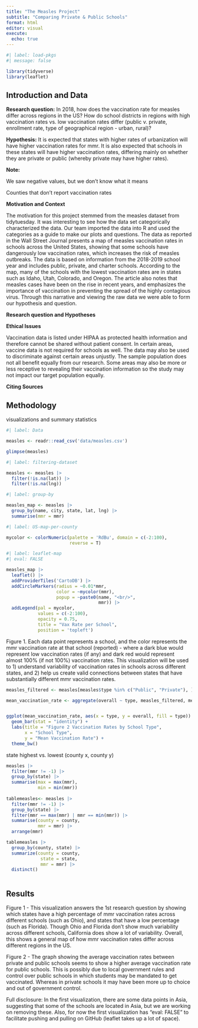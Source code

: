 ```yaml
---
title: "The Measles Project"
subtitle: "Comparing Private & Public Schools"
format: html
editor: visual
execute:
  echo: true
---
```


```r
#| label: load-pkgs
#| message: false

library(tidyverse)
library(leaflet)

```

## Introduction and Data

**Research question:** In 2018, how does the vaccination rate for measles differ across regions in the US? How do school districts in regions with high vaccination rates vs. low vaccination rates differ (public v. private, enrollment rate, type of geographical region - urban, rural)?

**Hypothesis:** It is expected that states with higher rates of urbanization will have higher vaccination rates for mmr. It is also expected that schools in these states will have higher vaccination rates, differing mainly on whether they are private or public (whereby private may have higher rates).

**Note:**

We saw negative values, but we don't know what it means

Counties that don't report vaccination rates

**Motivation and Context**

The motivation for this project stemmed from the measles dataset from tidytuesday. It was interesting to see how the data set categorically characterized the data. Our team imported the data into R and used the categories as a guide to make our plots and questions. The data as reported in the Wall Street Journal presents a map of measles vaccination rates in schools across the United States, showing that some schools have dangerously low vaccination rates, which increases the risk of measles outbreaks. The data is based on information from the 2018-2019 school year and includes public, private, and charter schools. According to the map, many of the schools with the lowest vaccination rates are in states such as Idaho, Utah, Colorado, and Oregon. The article also notes that measles cases have been on the rise in recent years, and emphasizes the importance of vaccination in preventing the spread of the highly contagious virus. Through this narrative and viewing the raw data we were able to form our hypothesis and question.


**Research question and Hypotheses**

**Ethical Issues**

Vaccination data is listed under HIPAA as protected health information and therefore cannot be shared without patient consent. In certain areas, vaccine data is not required for schools as well. The data may also be used to discriminate against certain areas unjustly. The sample population does not all benefit equally from our research. Some areas may also be more or less receptive to revealing their vaccination information so the study may not impact our target population equally.

**Citing Sources**

## Methodology

visualizations and summary statistics

```r
#| label: Data

measles <- readr::read_csv('data/measles.csv')

glimpse(measles)
```

```r
#| label: filtering-dataset

measles <- measles |>
  filter(!is.na(lat)) |>
  filter(!is.na(lng)) 

```


```r
#| label: group-by

measles_map <- measles |>
  group_by(name, city, state, lat, lng) |>
  summarise(mmr = mmr) 

```

```r
#| label: US-map-per-county

mycolor <- colorNumeric(palette = 'RdBu', domain = c(-2:100), 
                        reverse = T)

```

```r
#| label: leaflet-map
#| eval: FALSE

measles_map |>
  leaflet() |>
  addProviderTiles('CartoDB') |>
  addCircleMarkers(radius = ~0.01*mmr, 
                   color = ~mycolor(mmr),
                   popup = ~paste0(name, "<br/>",
                                   mmr)) |>
  addLegend(pal = mycolor, 
            values = c(-2:100),
            opacity = 0.75,
            title = "Vax Rate per School",
            position = 'topleft')

```
Figure 1. Each data point represents a school, and the color represents the mmr vaccination rate at that school (reported) - where a dark blue would represent low vaccination rates (if any) and dark red would represent almost 100% (if not 100%) vaccination rates. This visualization will be used to 1) understand variability of vaccination rates in schools across different states, and 2) help us create valid connections between states that have substantially different mmr vaccination rates.

```r


measles_filtered <- measles[measles$type %in% c("Public", "Private"), ]

mean_vaccination_rate <- aggregate(overall ~ type, measles_filtered, mean)


ggplot(mean_vaccination_rate, aes(x = type, y = overall, fill = type)) +
  geom_bar(stat = "identity") +
  labs(title = "Figure 2 Vaccination Rates by School Type", 
       x = "School Type", 
       y = "Mean Vaccination Rate") +
  theme_bw()

```

state highest vs. lowest (county x, county y)

```r
measles |>
  filter(mmr != -1) |>
  group_by(state) |>
  summarise(max = max(mmr),
            min = min(mmr))
  
tablemeasles<- measles |>
  filter(mmr != -1) |>
  group_by(state) |>
  filter(mmr == max(mmr) | mmr == min(mmr)) |>
  summarise(county = county,
            mmr = mmr) |>
  arrange(mmr)

tablemeasles |>
  group_by(county, state) |>
  summarize(county = county,
             state = state,
             mmr = mmr) |>
  distinct()
  
```


## Results
Figure 1 - This visualization answers the 1st research question by showing which states have a high percentage of mmr vaccination rates across different schools (such as Ohio), and states that have a low percentage (such as Florida). Though Ohio and Florida don't show much variability across different schools, California does show a lot of variability. Overall, this shows a general map of how mmr vaccination rates differ across different regions in the US.

Figure 2 - The graph showing the average vaccination rates between private and public schools seems to show a higher average vaccination rate for public schools. This is possibly due to local government rules and control over public schools in which students may be mandated to get vaccinated. Whereas in private schools it may have been more up to choice and out of government control.

Full disclosure: In the first visualization, there are some data points in Asia, suggesting that some of the schools are located in Asia, but we are working on removing these. Also, for now the first visualization has "eval: FALSE" to facilitate pushing and pulling on GitHub (leaflet takes up a lot of space).
